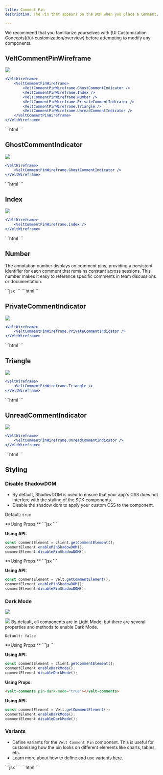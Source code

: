 ```yaml
---
title: Comment Pin
description: The Pin that appears on the DOM when you place a Comment.

---
```

<Note>
We recommend that you familiarize yourselves with [UI Customization Concepts](/ui-customization/overview) before attempting to modify any components.
</Note>

## VeltCommentPinWireframe
![](/images/customization/comments/comment-pin/comment-pin-overview.png)
<Tabs>
<Tab title="React / Next.js">
```jsx
<VeltWireframe>
    <VeltCommentPinWireframe>
        <VeltCommentPinWireframe.GhostCommentIndicator />
        <VeltCommentPinWireframe.Index />
        <VeltCommentPinWireframe.Number />
        <VeltCommentPinWireframe.PrivateCommentIndicator />
        <VeltCommentPinWireframe.Triangle />
        <VeltCommentPinWireframe.UnreadCommentIndicator />
    </VeltCommentPinWireframe>
</VeltWireframe>
```
</Tab>
<Tab title="Other Frameworks">
```html
<velt-wireframe style="display:none;">
    <velt-comment-pin-wireframe>
        <velt-comment-pin-ghost-comment-indicator-wireframe></velt-comment-pin-ghost-comment-indicator-wireframe>
        <velt-comment-pin-index-wireframe></velt-comment-pin-index-wireframe>
        <velt-comment-pin-number-wireframe></velt-comment-pin-number-wireframe>
        <velt-comment-pin-private-comment-indicator-wireframe></velt-comment-pin-private-comment-indicator-wireframe>
        <velt-comment-pin-triangle-wireframe></velt-comment-pin-triangle-wireframe>
        <velt-comment-pin-unread-comment-indicator-wireframe></velt-comment-pin-unread-comment-indicator-wireframe>
    </velt-comment-pin-wireframe>
</velt-wireframe>
```
</Tab>
</Tabs>

## GhostCommentIndicator
![](/images/customization/comments/comment-pin/comment-pin-ghost.png)
<Tabs>
<Tab title="React / Next.js">
```jsx
<VeltWireframe>
    <VeltCommentPinWireframe.GhostCommentIndicator />
</VeltWireframe>
```
</Tab>
<Tab title="Other Frameworks">
```html
<velt-wireframe style="display:none;">
    <velt-comment-pin-ghost-comment-indicator-wireframe></velt-comment-pin-ghost-comment-indicator-wireframe>
</velt-wireframe>
```
</Tab>
</Tabs>

## Index
![](/images/customization/comments/comment-pin/comment-pin-index.png)
<Tabs>
<Tab title="React / Next.js">
```jsx
<VeltWireframe>
    <VeltCommentPinWireframe.Index />
</VeltWireframe>
```
</Tab>
<Tab title="Other Frameworks">
```html
<velt-wireframe style="display:none;">
    <velt-comment-pin-index-wireframe></velt-comment-pin-index-wireframe>
</velt-wireframe>
```
</Tab>
</Tabs>

## Number
The annotation number displays on comment pins, providing a persistent identifier for each comment that remains constant across sessions. This number makes it easy to reference specific comments in team discussions or documentation.

<Tabs>
<Tab title="React / Next.js">
```jsx
<VeltWireframe>
    <VeltCommentPinWireframe.Number />
</VeltWireframe>
```
</Tab>
<Tab title="Other Frameworks">
```html
<velt-wireframe style="display:none;">
    <velt-comment-pin-number-wireframe></velt-comment-pin-number-wireframe>
</velt-wireframe>
```
</Tab>
</Tabs>

## PrivateCommentIndicator
![](/images/customization/comments/comment-pin/comment-pin-private.png)
<Tabs>
<Tab title="React / Next.js">
```jsx
<VeltWireframe>
    <VeltCommentPinWireframe.PrivateCommentIndicator />
</VeltWireframe>
```
</Tab>
<Tab title="Other Frameworks">
```html
<velt-wireframe style="display:none;">
    <velt-comment-pin-private-comment-indicator-wireframe></velt-comment-pin-private-comment-indicator-wireframe>
</velt-wireframe>
```
</Tab>
</Tabs>

## Triangle
![](/images/customization/comments/comment-pin/comment-pin-triangle.png)
<Tabs>
<Tab title="React / Next.js">
```jsx
<VeltWireframe>
    <VeltCommentPinWireframe.Triangle />
</VeltWireframe>
```
</Tab>
<Tab title="Other Frameworks">
```html
<velt-wireframe style="display:none;">
    <velt-comment-pin-triangle-wireframe></velt-comment-pin-triangle-wireframe>
</velt-wireframe>
```
</Tab>
</Tabs>

## UnreadCommentIndicator
![](/images/customization/comments/comment-pin/comment-pin-unread.png)
<Tabs>
<Tab title="React / Next.js">
```jsx
<VeltWireframe>
    <VeltCommentPinWireframe.UnreadCommentIndicator />
</VeltWireframe>
```
</Tab>
<Tab title="Other Frameworks">
```html
<velt-wireframe style="display:none;">
    <velt-comment-pin-unread-comment-indicator-wireframe></velt-comment-pin-unread-comment-indicator-wireframe>
</velt-wireframe>
```
</Tab>
</Tabs>

## Styling
### Disable ShadowDOM
- By default, ShadowDOM is used to ensure that your app's CSS does not interfere with the styling of the SDK components.
- Disable the shadow dom to apply your custom CSS to the component.

Default: `true`

<Tabs>

<Tab title="React / Next.js">
**Using Props:**
```jsx 
<VeltComments pinShadowDOM={false} />
```

**Using API:**
```jsx
const commentElement = client.getCommentElement();
commentElement.enablePinShadowDOM();
commentElement.disablePinShadowDOM();
```

</Tab>

<Tab title="Other Frameworks">
**Using Props:**
```jsx
<velt-comments pin-shadow-dom="false"></velt-comments>
```

**Using API:**
```jsx
const commentElement = Velt.getCommentElement();
commentElement.enablePinShadowDOM();
commentElement.disablePinShadowDOM();
```
</Tab>
</Tabs>

### Dark Mode
![](/images/customization/velt-comment-pin-1.png)

![](/images/customization/velt-comment-pin-2.png)
By default, all components are in Light Mode, but there are several properties and methods to enable Dark Mode.

`Default: false`

<Tabs>

<Tab title="React / Next.js">
**Using Props:**
```js
<VeltComments pinDarkMode={true}/>
```

**Using API:**
```jsx
const commentElement = client.getCommentElement();
commentElement.enableDarkMode();
commentElement.disableDarkMode();
```
</Tab>

<Tab title="Other Frameworks">

**Using Props:**
```html
<velt-comments pin-dark-mode="true"></velt-comments>
```

**Using API:**
```jsx
const commentElement = Velt.getCommentElement();
commentElement.enableDarkMode();
commentElement.disableDarkMode();
```
</Tab>
</Tabs>

### Variants
- Define variants for the `Velt Comment Pin` component. This is useful for customizing how the pin looks on different elements like charts, tables, etc.
- Learn more about how to define and use variants [here](/ui-customization/layout#variants).

<Tabs>
    <Tab title="React / Next.js">
      ```jsx
      <VeltCommentPin variant="CUSTOM_VARIANT" />
      ```
    </Tab>
    <Tab title="Other Frameworks">
      ```html
      <velt-comment-pin variant="CUSTOM_VARIANT"></velt-comment-pin>
      ```
    </Tab>
  </Tabs>